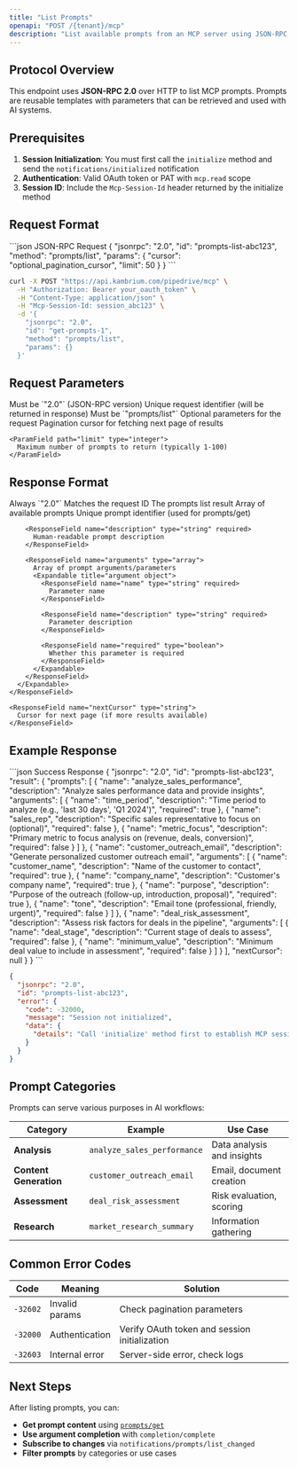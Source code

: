 ```yaml
---
title: "List Prompts"
openapi: "POST /{tenant}/mcp"
description: "List available prompts from an MCP server using JSON-RPC 2.0 protocol. Prompts are pre-defined templates that can be used with AI systems."
---
```


## Protocol Overview

This endpoint uses **JSON-RPC 2.0** over HTTP to list MCP prompts. Prompts are reusable templates with parameters that can be retrieved and used with AI systems.

## Prerequisites

1. **Session Initialization**: You must first call the `initialize` method and send the `notifications/initialized` notification
2. **Authentication**: Valid OAuth token or PAT with `mcp.read` scope
3. **Session ID**: Include the `Mcp-Session-Id` header returned by the initialize method

## Request Format

<CodeGroup>
```json JSON-RPC Request
{
  "jsonrpc": "2.0",
  "id": "prompts-list-abc123",
  "method": "prompts/list",
  "params": {
    "cursor": "optional_pagination_cursor",
    "limit": 50
  }
}
```

```bash cURL Example
curl -X POST "https://api.kambrium.com/pipedrive/mcp" \
  -H "Authorization: Bearer your_oauth_token" \
  -H "Content-Type: application/json" \
  -H "Mcp-Session-Id: session_abc123" \
  -d '{
    "jsonrpc": "2.0",
    "id": "get-prompts-1",
    "method": "prompts/list",
    "params": {}
  }'
```

</CodeGroup>

## Request Parameters

<ParamField path="jsonrpc" type="string" required>
  Must be `"2.0"` (JSON-RPC version)
</ParamField>

<ParamField path="id" type="string" required>
  Unique request identifier (will be returned in response)
</ParamField>

<ParamField path="method" type="string" required>
  Must be `"prompts/list"`
</ParamField>

<ParamField path="params" type="object">
  Optional parameters for the request

  <Expandable title="params properties">
    <ParamField path="cursor" type="string">
      Pagination cursor for fetching next page of results
    </ParamField>
    
    <ParamField path="limit" type="integer">
      Maximum number of prompts to return (typically 1-100)
    </ParamField>
  </Expandable>
</ParamField>

## Response Format

<ResponseField name="jsonrpc" type="string" required>
  Always `"2.0"`
</ResponseField>

<ResponseField name="id" type="string" required>
  Matches the request ID
</ResponseField>

<ResponseField name="result" type="object" required>
  The prompts list result
  <Expandable title="result properties">
    <ResponseField name="prompts" type="array" required>
      Array of available prompts
      <Expandable title="prompt object">
        <ResponseField name="name" type="string" required>
          Unique prompt identifier (used for prompts/get)
        </ResponseField>

        <ResponseField name="description" type="string" required>
          Human-readable prompt description
        </ResponseField>

        <ResponseField name="arguments" type="array">
          Array of prompt arguments/parameters
          <Expandable title="argument object">
            <ResponseField name="name" type="string" required>
              Parameter name
            </ResponseField>

            <ResponseField name="description" type="string" required>
              Parameter description
            </ResponseField>

            <ResponseField name="required" type="boolean">
              Whether this parameter is required
            </ResponseField>
          </Expandable>
        </ResponseField>
      </Expandable>
    </ResponseField>

    <ResponseField name="nextCursor" type="string">
      Cursor for next page (if more results available)
    </ResponseField>

  </Expandable>
</ResponseField>

## Example Response

<ResponseExample>
```json Success Response
{
  "jsonrpc": "2.0",
  "id": "prompts-list-abc123",
  "result": {
    "prompts": [
      {
        "name": "analyze_sales_performance",
        "description": "Analyze sales performance data and provide insights",
        "arguments": [
          {
            "name": "time_period",
            "description": "Time period to analyze (e.g., 'last 30 days', 'Q1 2024')",
            "required": true
          },
          {
            "name": "sales_rep",
            "description": "Specific sales representative to focus on (optional)",
            "required": false
          },
          {
            "name": "metric_focus",
            "description": "Primary metric to focus analysis on (revenue, deals, conversion)",
            "required": false
          }
        ]
      },
      {
        "name": "customer_outreach_email",
        "description": "Generate personalized customer outreach email",
        "arguments": [
          {
            "name": "customer_name",
            "description": "Name of the customer to contact",
            "required": true
          },
          {
            "name": "company_name",
            "description": "Customer's company name",
            "required": true
          },
          {
            "name": "purpose",
            "description": "Purpose of the outreach (follow-up, introduction, proposal)",
            "required": true
          },
          {
            "name": "tone",
            "description": "Email tone (professional, friendly, urgent)",
            "required": false
          }
        ]
      },
      {
        "name": "deal_risk_assessment",
        "description": "Assess risk factors for deals in the pipeline",
        "arguments": [
          {
            "name": "deal_stage",
            "description": "Current stage of deals to assess",
            "required": false
          },
          {
            "name": "minimum_value",
            "description": "Minimum deal value to include in assessment",
            "required": false
          }
        ]
      }
    ],
    "nextCursor": null
  }
}
```

```json Error Response
{
  "jsonrpc": "2.0",
  "id": "prompts-list-abc123",
  "error": {
    "code": -32000,
    "message": "Session not initialized",
    "data": {
      "details": "Call 'initialize' method first to establish MCP session."
    }
  }
}
```

</ResponseExample>

## Prompt Categories

Prompts can serve various purposes in AI workflows:

| Category               | Example                     | Use Case                   |
| ---------------------- | --------------------------- | -------------------------- |
| **Analysis**           | `analyze_sales_performance` | Data analysis and insights |
| **Content Generation** | `customer_outreach_email`   | Email, document creation   |
| **Assessment**         | `deal_risk_assessment`      | Risk evaluation, scoring   |
| **Research**           | `market_research_summary`   | Information gathering      |

## Common Error Codes

| Code     | Meaning        | Solution                                      |
| -------- | -------------- | --------------------------------------------- |
| `-32602` | Invalid params | Check pagination parameters                   |
| `-32000` | Authentication | Verify OAuth token and session initialization |
| `-32603` | Internal error | Server-side error, check logs                 |

## Next Steps

After listing prompts, you can:

- **Get prompt content** using [`prompts/get`](./prompts-get)
- **Use argument completion** with `completion/complete`
- **Subscribe to changes** via `notifications/prompts/list_changed`
- **Filter prompts** by categories or use cases
